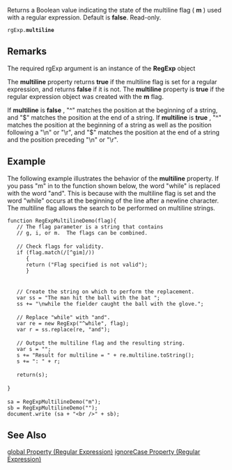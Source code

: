 Returns a Boolean value indicating the state of the multiline flag ( '''m''' ) used with a regular expression. Default is '''false'''. Read-only.

 rgExp.'''multiline'''
==Remarks==
The required rgExp argument is an instance of the '''RegExp''' object

The '''multiline''' property returns '''true''' if the multiline flag is set for a regular expression, and returns '''false''' if it is not. The '''multiline''' property is '''true''' if the regular expression object was created with the '''m''' flag.

If '''multiline''' is '''false''' , "^" matches the position at the beginning of a string, and "$" matches the position at the end of a string. If '''multiline''' is '''true''' , "^" matches the position at the beginning of a string as well as the position following a "\n" or "\r", and "$" matches the position at the end of a string and the position preceding "\n" or "\r".


==Example==
The following example illustrates the behavior of the '''multiline''' property. If you pass "m" in to the function shown below, the word "while" is replaced with the word "and". This is because with the multiline flag is set and the word "while" occurs at the beginning of the line after a newline character. The multiline flag allows the search to be performed on multiline strings.

 function RegExpMultilineDemo(flag){
    // The flag parameter is a string that contains
    // g, i, or m.  The flags can be combined.
 
    // Check flags for validity.
    if (flag.match(/[^gim]/))
       {
       return ("Flag specified is not valid");
       }
 
 
    // Create the string on which to perform the replacement.
    var ss = "The man hit the ball with the bat ";
    ss += "\nwhile the fielder caught the ball with the glove.";
 
    // Replace "while" with "and".
    var re = new RegExp("^while", flag);
    var r = ss.replace(re, "and");        
 
    // Output the multiline flag and the resulting string.
    var s = "";
    s += "Result for multiline = " + re.multiline.toString();
    s += ": " + r;
 
    return(s);
 
 }
 
 sa = RegExpMultilineDemo("m");
 sb = RegExpMultilineDemo("");
 document.write (sa + "&lt;br /&gt;" + sb);

==See Also==

              

              

              
[[javascript/regular expression/global|global Property (Regular Expression)]]
[[javascript/regular expression/ignoreCase|ignoreCase Property (Regular Expression)]]
